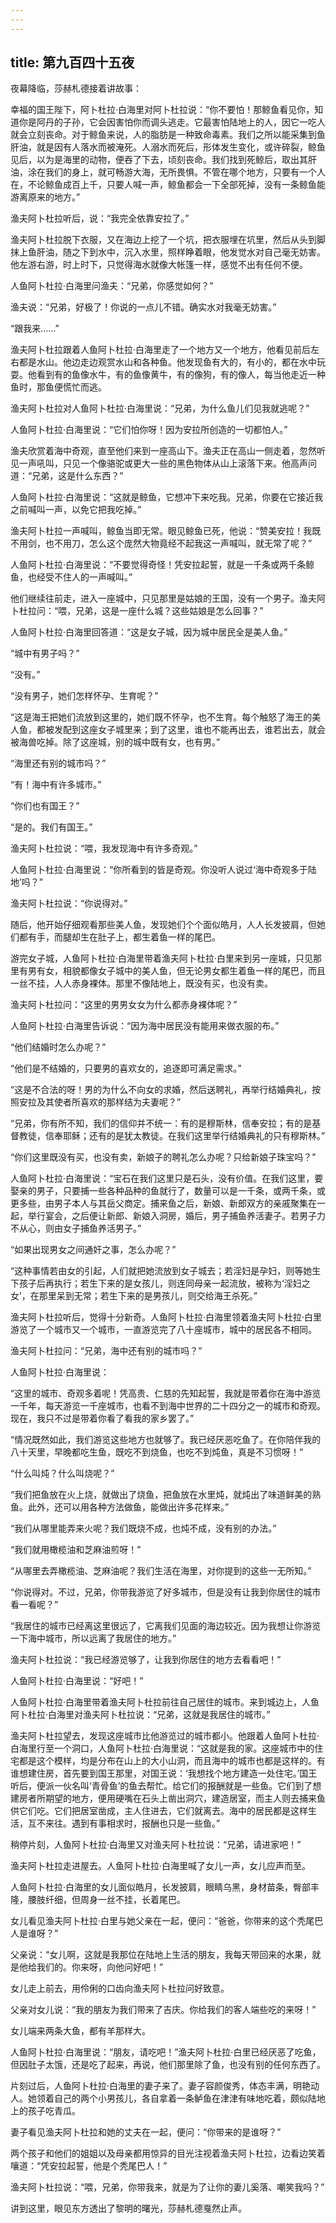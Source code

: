 ```yaml
---
---
---
```

title: 第九百四十五夜
---






夜幕降临，莎赫札德接着讲故事：





幸福的国王陛下，阿卜杜拉·白海里对阿卜杜拉说：“你不要怕！那鲸鱼看见你，知道你是阿丹的子孙，它会因害怕你而调头逃走。它最害怕陆地上的人，因它一吃人就会立刻丧命。对于鲸鱼来说，人的脂肪是一种致命毒素。我们之所以能采集到鱼肝油，就是因有人落水而被淹死。人溺水而死后，形体发生变化，或许碎裂，鲸鱼见后，以为是海里的动物，便吞了下去，顷刻丧命。我们找到死鲸后，取出其肝油，涂在我们的身上，就可畅游大海，无所畏惧。不管在哪个地方，只要有一个人在，不论鲸鱼成百上千，只要人喊一声，鲸鱼都会一下全部死掉，没有一条鲸鱼能游离原来的地方。”

渔夫阿卜杜拉听后，说：“我完全依靠安拉了。”

渔夫阿卜杜拉脱下衣服，又在海边上挖了一个坑，把衣服埋在坑里，然后从头到脚抹上鱼肝油，随之下到水中，沉入水里，照样睁着眼，他发觉水对自己毫无妨害。他左游右游，时上时下，只觉得海水就像大帐篷一样，感觉不出有任何不便。

人鱼阿卜杜拉·白海里问渔夫：“兄弟，你感觉如何？”

渔夫说：“兄弟，好极了！你说的一点儿不错。确实水对我毫无妨害。”

“跟我来……”

渔夫阿卜杜拉跟着人鱼阿卜杜拉·白海里走了一个地方又一个地方，他看见前后左右都是水山。他边走边观赏水山和各种鱼。他发现鱼有大的，有小的，都在水中玩耍。他看到有的鱼像水牛，有的鱼像黄牛，有的像狗，有的像人，每当他走近一种鱼时，那鱼便慌忙而逃。

渔夫阿卜杜拉对人鱼阿卜杜拉·白海里说：“兄弟，为什么鱼儿们见我就逃呢？”

人鱼阿卜杜拉·白海里说：“它们怕你呀！因为安拉所创造的一切都怕人。”

渔夫欣赏着海中奇观，直至他们来到一座高山下。渔夫正在高山一侧走着，忽然听见一声吼叫，只见一个像骆驼或更大一些的黑色物体从山上滚落下来。他高声问道：“兄弟，这是什么东西？”

人鱼阿卜杜拉·白海里说：“这就是鲸鱼，它想冲下来吃我。兄弟，你要在它接近我之前喊叫一声，以免它把我吃掉。”

渔夫阿卜杜拉一声喊叫，鲸鱼当即无常。眼见鲸鱼已死，他说：“赞美安拉！我既不用剑，也不用刀，怎么这个庞然大物竟经不起我这一声喊叫，就无常了呢？”

人鱼阿卜杜拉·白海里说：“不要觉得奇怪！凭安拉起誓，就是一千条或两千条鲸鱼，也经受不住人的一声喊叫。”

他们继续往前走，进入一座城中，只见那里是姑娘的王国，没有一个男子。渔夫阿卜杜拉问：“喂，兄弟，这是一座什么城？这些姑娘是怎么回事？”

人鱼阿卜杜拉·白海里回答道：“这是女子城，因为城中居民全是美人鱼。”

“城中有男子吗？”

“没有。”

“没有男子，她们怎样怀孕、生育呢？”

“这是海王把她们流放到这里的，她们既不怀孕，也不生育。每个触怒了海王的美人鱼，都被发配到这座女子城里来；到了这里，谁也不能再出去，谁若出去，就会被海兽吃掉。除了这座城，别的城中既有女，也有男。”

“海里还有别的城市吗？”

“有！海中有许多城市。”

“你们也有国王？”

“是的。我们有国王。”

渔夫阿卜杜拉说：“喂，我发现海中有许多奇观。”

人鱼阿卜杜拉·白海里说：“你所看到的皆是奇观。你没听人说过‘海中奇观多于陆地’吗？”

渔夫阿卜杜拉说：“你说得对。”

随后，他开始仔细观看那些美人鱼，发现她们个个面似皓月，人人长发披肩，但她们都有手，而腿却生在肚子上，都生着鱼一样的尾巴。

游完女子城，人鱼阿卜杜拉·白海里带着渔夫阿卜杜拉·白里来到另一座城，只见那里有男有女，相貌都像女子城中的美人鱼，但无论男女都生着鱼一样的尾巴，而且一丝不挂，人人赤身裸体。那里不像陆地上，既没有买，也没有卖。

渔夫阿卜杜拉问：“这里的男男女女为什么都赤身裸体呢？”

人鱼阿卜杜拉·白海里告诉说：“因为海中居民没有能用来做衣服的布。”

“他们结婚时怎么办呢？”

“他们是不结婚的，只要男的喜欢女的，追逐即可满足需求。”

“这是不合法的呀！男的为什么不向女的求婚，然后送聘礼，再举行结婚典礼，按照安拉及其使者所喜欢的那样结为夫妻呢？”

“兄弟，你有所不知，我们的信仰并不统一：有的是穆斯林，信奉安拉；有的是基督教徒，信奉耶稣；还有的是犹太教徒。在我们这里举行结婚典礼的只有穆斯林。”

“你们这里既没有买，也没有卖，新娘子的聘礼怎么办呢？只给新娘子珠宝吗？”

人鱼阿卜杜拉·白海里说：“宝石在我们这里只是石头，没有价值。在我们这里，要娶亲的男子，只要捕一些各种品种的鱼就行了，数量可以是一千条，或两千条，或更多些，由男子本人与其岳父商定。捕来鱼之后，新娘、新郎双方的亲戚聚集在一起，举行宴会，之后便让新郎、新娘入洞房，婚后，男子捕鱼养活妻子。若男子力不从心，则由女子捕鱼养活男子。”

“如果出现男女之间通奸之事，怎么办呢？”

“这种事情若由女的引起，人们就把她流放到女子城去；若淫妇是孕妇，则等她生下孩子后再执行；若生下来的是女孩儿，则连同母亲一起流放，被称为‘淫妇之女’，在那里呆到无常；若生下来的是男孩儿，则交给海王杀死。”

渔夫阿卜杜拉听后，觉得十分新奇。人鱼阿卜杜拉·白海里领着渔夫阿卜杜拉·白里游览了一个城市又一个城市，一直游览完了八十座城市，城中的居民各不相同。

渔夫阿卜杜拉问：“兄弟，海中还有别的城市吗？”

人鱼阿卜杜拉·白海里说：

“这里的城市、奇观多着呢！凭高贵、仁慈的先知起誓，我就是带着你在海中游览一千年，每天游览一千座城市，也看不到海中世界的二十四分之一的城市和奇观。现在，我只不过是带着你看了看我的家乡罢了。”

“情况既然如此，我们游览这些地方也就够了。我已经厌恶吃鱼了。在你陪伴我的八十天里，早晚都吃生鱼，既吃不到烧鱼，也吃不到炖鱼，真是不习惯呀！”

“什么叫炖？什么叫烧呢？”

“我们把鱼放在火上烧，就做出了烧鱼，把鱼放在水里炖，就炖出了味道鲜美的熟鱼。此外，还可以用各种方法做鱼，能做出许多花样来。”

“我们从哪里能弄来火呢？我们既烧不成，也炖不成，没有别的办法。”

“我们就用橄榄油和芝麻油煎呀！”

“从哪里去弄橄榄油、芝麻油呢？我们生活在海里，对你提到的这些一无所知。”

“你说得对。不过，兄弟，你带我游览了好多城市，但是没有让我到你居住的城市看一看呢？”

“我居住的城市已经离这里很远了，它离我们见面的海边较近。因为我想让你游览一下海中城市，所以远离了我居住的地方。”

渔夫阿卜杜拉说：“我已经游览够了，让我到你居住的地方去看看吧！”

人鱼阿卜杜拉·白海里说：“好吧！”

人鱼阿卜杜拉·白海里带着渔夫阿卜杜拉前往自己居住的城市。来到城边上，人鱼阿卜杜拉·白海里对渔夫阿卜杜拉说：“兄弟，这就是我居住的城市。”

渔夫阿卜杜拉望去，发现这座城市比他游览过的城市都小。他跟着人鱼阿卜杜拉·白海里行至一个洞口，人鱼阿卜杜拉·白海里说：“这就是我的家。这座城市中的住宅都是这个模样，均是分布在山上的大小山洞，而且海中的城市也都是这样的。有谁想建住房，首先要到国王那里，对国王说：‘我想找个地方建造一处住宅。’国王听后，便派一伙名叫‘青骨鱼’的鱼去帮忙。给它们的报酬就是一些鱼。它们到了想建房者所期望的地方，便用硬嘴在石头上凿出洞穴，建造居室，而主人则去捕来鱼供它们吃。它们把居室凿成，主人住进去，它们就离去。海中的居民都是这样生活，互不来往。遇到有事相求时，报酬也只是一些鱼。”

稍停片刻，人鱼阿卜杜拉·白海里又对渔夫阿卜杜拉说：“兄弟，请进家吧！”

渔夫阿卜杜拉走进屋去。人鱼阿卜杜拉·白海里喊了女儿一声，女儿应声而至。

人鱼阿卜杜拉·白海里的女儿面似皓月，长发披肩，眼睛乌黑，身材苗条，臀部丰隆，腰肢纤细，但周身一丝不挂，长着尾巴。

女儿看见渔夫阿卜杜拉·白里与她父亲在一起，便问：“爸爸，你带来的这个秃尾巴人是谁呀？”

父亲说：“女儿啊，这就是我那位在陆地上生活的朋友，我每天带回来的水果，就是他给我们的。你来呀，向他问好吧！”

女儿走上前去，用伶俐的口齿向渔夫阿卜杜拉问好致意。

父亲对女儿说：“我的朋友为我们带来了吉庆。你给我们的客人端些吃的来呀！”

女儿端来两条大鱼，都有羊那样大。

人鱼阿卜杜拉·白海里说：“朋友，请吃吧！”渔夫阿卜杜拉·白里已经厌恶了吃鱼，但因肚子太饿，还是吃了起来，再说，他们那里除了鱼，也没有别的任何东西了。

片刻过后，人鱼阿卜杜拉·白海里的妻子来了。妻子容颜俊秀，体态丰满，明艳动人。她领着自己的两个小男孩儿，各自拿着一条鲈鱼在津津有味地吃着，颇似陆地上的孩子吃青瓜。

妻子看见渔夫阿卜杜拉和她的丈夫在一起，便问：“你带来的是谁呀？”

两个孩子和他们的姐姐以及母亲都用惊异的目光注视着渔夫阿卜杜拉，边看边笑着嚷道：“凭安拉起誓，他是个秃尾巴人！”

渔夫阿卜杜拉说：“喂，兄弟，你带我来，就是为了让你的妻儿奚落、嘲笑我吗？”





讲到这里，眼见东方透出了黎明的曙光，莎赫札德戛然止声。